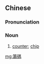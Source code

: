 {{also|筹码}}
==Chinese==
{{zh-forms|s=筹码}}

===Pronunciation===
{{zh-pron
|m=chóumǎ
|c=cau4 maa5
|mn=tiû-bé
|cat=n
}}

===Noun===
{{zh-noun}}

# {{lb|zh|gambling}} [[counter]]; [[chip]] {{gloss|alternative form of money}}

[[mg:籌碼]]